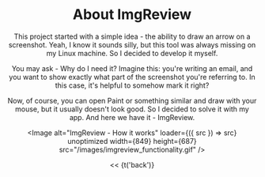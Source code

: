 
<Header />

# About ImgReview

This project started with a simple idea - the ability to draw an arrow on a screenshot.
Yeah, I know it sounds silly, but this tool was always missing on my Linux machine.
So I decided to develop it myself.

You may ask - Why do I need it?
Imagine this: you're writing an email, and you want to show exactly what part of the screenshot you're referring to.
In this case, it's helpful to somehow mark it right?

Now, of course, you can open Paint or something similar and draw with your mouse, but it usually doesn't look good.
So I decided to solve it with my app.
And here we have it - ImgReview.

<Image
  alt="ImgReview - How it works"
  loader={({ src }) => src}
  unoptimized
  width={849}
  height={687}
  src="/images/imgreview_functionality.gif"
/>
<Link href="/" passHref>
  <a>&lt;&lt; {t('back')}</a>
</Link>

